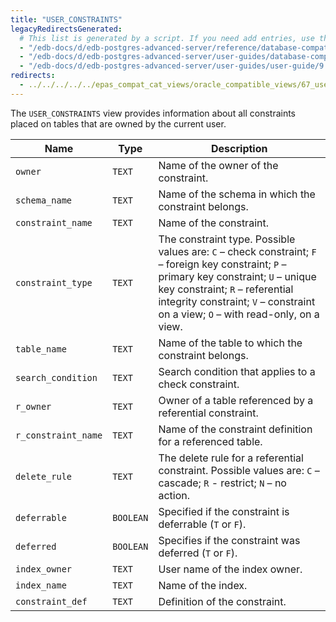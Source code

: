 ```yaml
---
title: "USER_CONSTRAINTS"
legacyRedirectsGenerated:
  # This list is generated by a script. If you need add entries, use the `legacyRedirects` key.
  - "/edb-docs/d/edb-postgres-advanced-server/reference/database-compatibility-for-oracle-developers-reference-guide/9.6/Database_Compatibility_for_Oracle_Developers_Reference_Guide.1.166.html"
  - "/edb-docs/d/edb-postgres-advanced-server/user-guides/database-compatibility-for-oracle-developers-guide/9.5/Database_Compatibility_for_Oracle_Developers_Guide.1.278.html"
  - "/edb-docs/d/edb-postgres-advanced-server/user-guides/user-guide/9.5/EDB_Postgres_Enterprise_Guide.1.224.html"
redirects:
  - ../../../../../epas_compat_cat_views/oracle_compatible_views/67_user_constraints #generated for docs/epas/reorg-role-use-case-mode
---
```


<div id="user_constraints" class="registered_link"></div>

The `USER_CONSTRAINTS` view provides information about all constraints placed on tables that are owned by the current user.

| Name                | Type      | Description                                                                                                                                                                                                                                                    |
| ------------------- | --------- | -------------------------------------------------------------------------------------------------------------------------------------------------------------------------------------------------------------------------------------------------------------- |
| `owner`             | `TEXT`    | Name of the owner of the constraint.                                                                                                                                                                                                                       |
| `schema_name`       | `TEXT`    | Name of the schema in which the constraint belongs.                                                                                                                                                                                                            |
| `constraint_name`   | `TEXT`    | Name of the constraint.                                                                                                                                                                                                                                    |
| `constraint_type`   | `TEXT`    | The constraint type. Possible values are: `C` – check constraint; `F` – foreign key constraint; `P` – primary key constraint; `U` – unique key constraint; `R` – referential integrity constraint; `V` – constraint on a view; `O` – with read-only, on a view. |
| `table_name`        | `TEXT`    | Name of the table to which the constraint belongs.                                                                                                                                                                                                             |
| `search_condition`  | `TEXT`    | Search condition that applies to a check constraint.                                                                                                                                                                                                           |
| `r_owner`           | `TEXT`    | Owner of a table referenced by a referential constraint.                                                                                                                                                                                                       |
| `r_constraint_name` | `TEXT`    | Name of the constraint definition for a referenced table.                                                                                                                                                                                                      |
| `delete_rule`       | `TEXT`    | The delete rule for a referential constraint. Possible values are: `C` – cascade; `R` - restrict; `N` – no action.                                                                                                                                              |
| `deferrable`        | `BOOLEAN` | Specified if the constraint is deferrable (`T` or `F`).                                                                                                                                                                                                        |
| `deferred`          | `BOOLEAN` | Specifies if the constraint was deferred (`T` or `F`).                                                                                                                                                                                                    |
| `index_owner`       | `TEXT`    | User name of the index owner.                                                                                                                                                                                                                                  |
| `index_name`        | `TEXT`    | Name of the index.                                                                                                                                                                                                                                         |
| `constraint_def`    | `TEXT`    | Definition of the constraint.                                                                                                                                                                                                                              |
